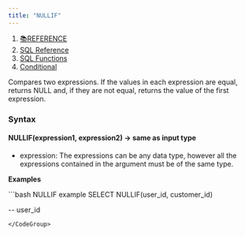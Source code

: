 ```yaml
---
title: "NULLIF"
---
```


1. [📚REFERENCE](/reference)
2. [SQL Reference](/reference/sql-reference)
3. [SQL Functions](/reference/sql-reference/all-functions)
4. [Conditional](/reference/sql-reference/all-functions/conditional)

Compares two expressions. If the values in each expression are equal, returns NULL and, if they are not equal, returns the value of the first expression.

### Syntax

#### NULLIF(expression1, expression2) → same as input type

* expression: The expressions can be any data type, however all the expressions contained in the argument must be of the same type.

**Examples**

<CodeGroup>
  ```bash NULLIF example
  SELECT NULLIF(user_id, customer_id)

  -- user_id
  ```
</CodeGroup>
